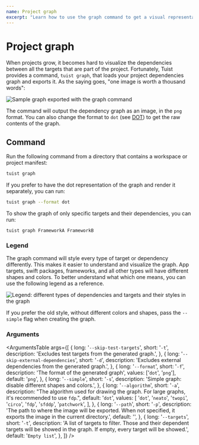 ```yaml
---
name: Project graph
excerpt: "Learn how to use the graph command to get a visual representation of your project's dependency graph"
---
```


# Project graph

When projects grow, it becomes hard to visualize the dependencies between all the targets that are part of the project.
Fortunately, Tuist provides a command, `tuist graph`, that loads your project dependencies graph and exports it. As the
saying goes, "one image is worth a thousand words":

![Sample graph exported with the graph command](/assets/GraphExample.png)

The command will output the dependency graph as an image, in the `png` format.
You can also change the format to `dot` (see [DOT](<https://en.wikipedia.org/wiki/DOT_(graph_description_language)>))
to get the raw contents of the graph.

## Command

Run the following command from a directory that contains a workspace or project manifest:

```bash
tuist graph
```

If you prefer to have the dot representation of the graph and render it separately, you can run:

```bash
tuist graph --format dot
```

To show the graph of only specific targets and their dependencies, you can run:
```
tuist graph FrameworkA FrameworkB
```

### Legend

The graph command will style every type of target or dependency differently. This makes it easier to understand
and visualize the graph. App targets, swift packages, frameworks, and all other types will have different shapes and colors.
To better understand what which one means, you can use the following legend as a reference.

![Legend: different types of dependencies and targets and their styles in the graph](/assets/Legend.png)

If you prefer the old style, without different colors and shapes, pass the `--simple` flag when creating the graph.

### Arguments

<ArgumentsTable
  args={[
    {
      long: '`--skip-test-targets`',
      short: '`-t`',
      description: 'Excludes test targets from the generated graph.',
    },
    {
      long: '`--skip-external-dependencies`',
      short: '`-d`',
      description: 'Excludes external dependencies from the generated graph.',
    },
    {
      long: '`--format`',
      short: '`-f`',
      description: 'The format of the generated graph',
      values: ['`dot`', '`png`'],
      default: '`png`',
    },
    {
      long: '`--simple`',
      short: '`-s`',
      description: 'Simple graph: disable different shapes and colors.',
    },
    {
      long: '`--algorithm`',
      short: '`-a`',
      description:
        "The algorithm used for drawing the graph. For large graphs, it's recommended to use `fdp`.",
      default: '`dot`',
      values: [
        '`dot`',
        '`neato`',
        '`twopi`',
        '`circo`',
        '`fdp`',
        '`sfddp`',
        '`patchwork`',
      ],
    },
    {
      long: '`--path`',
      short: '`-p`',
      description:
        'The path to where the image will be exported. When not specified, it exports the image in the current directory.',
      default: '',
    },
    {
      long: '`--targets`',
      short: '`-t`',
      description:
        'A list of targets to filter. Those and their dependent targets will be showed in the graph. If empty, every target will be showed.',
      default: '`Empty list`',
    },
  ]}
/>
